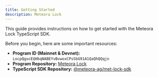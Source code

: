 ```yaml
---
title: Getting Started
description: Meteora Lock
---
```


This guide provides instructions on how to get started with the Meteora Lock TypeScript SDK.

Before you begin, here are some important resources:

-   **Program ID (Mainnet & Devnet):** `LocpQgucEQHbqNABEYvBvwoxCPsSbG91A1QaQhQQqjn`
-   **Program Repository:** [Meteora Lock](https://github.com/jup-ag/jup-lock)
-   **TypeScript SDK Repository:** [@meteora-ag/met-lock-sdk](https://github.com/MeteoraAg/met-lock-sdk)

